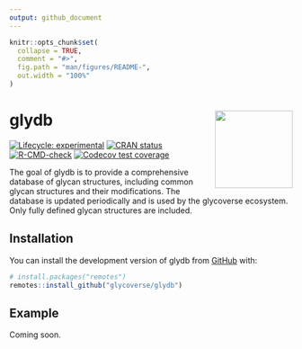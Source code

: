 ```yaml
---
output: github_document
---
```


<!-- README.md is generated from README.Rmd. Please edit that file -->

```r
knitr::opts_chunk$set(
  collapse = TRUE,
  comment = "#>",
  fig.path = "man/figures/README-",
  out.width = "100%"
)
```

# glydb <a href="https://glycoverse.github.io/glydb/"><img src="man/figures/logo.png" align="right" height="138" /></a>

<!-- badges: start -->
[![Lifecycle: experimental](https://img.shields.io/badge/lifecycle-experimental-orange.svg)](https://lifecycle.r-lib.org/articles/stages.html#experimental)
[![CRAN status](https://www.r-pkg.org/badges/version/glydb)](https://CRAN.R-project.org/package=glydb)
[![R-CMD-check](https://github.com/glycoverse/glydb/actions/workflows/R-CMD-check.yaml/badge.svg)](https://github.com/glycoverse/glydb/actions/workflows/R-CMD-check.yaml)
[![Codecov test coverage](https://codecov.io/gh/glycoverse/glydb/graph/badge.svg)](https://app.codecov.io/gh/glycoverse/glydb)
<!-- badges: end -->

The goal of glydb is to provide a comprehensive database of glycan structures, including common glycan structures and their modifications.
The database is updated periodically and is used by the glycoverse ecosystem.
Only fully defined glycan structures are included.

## Installation

You can install the development version of glydb from [GitHub](https://github.com/) with:

``` r
# install.packages("remotes")
remotes::install_github("glycoverse/glydb")
```

## Example

Coming soon.